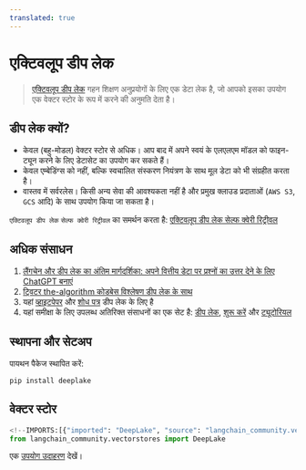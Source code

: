 ```yaml
---
translated: true
---
```


# एक्टिवलूप डीप लेक

>[एक्टिवलूप डीप लेक](https://docs.activeloop.ai/) गहन शिक्षण अनुप्रयोगों के लिए एक डेटा लेक है, जो आपको इसका उपयोग
> एक वेक्टर स्टोर के रूप में करने की अनुमति देता है।

## डीप लेक क्यों?

- केवल (बहु-मोडल) वेक्टर स्टोर से अधिक। आप बाद में अपने स्वयं के एलएलएम मॉडल को फाइन-ट्यून करने के लिए डेटासेट का उपयोग कर सकते हैं।
- केवल एम्बेडिंग्स को नहीं, बल्कि स्वचालित संस्करण नियंत्रण के साथ मूल डेटा को भी संग्रहीत करता है।
- वास्तव में सर्वरलेस। किसी अन्य सेवा की आवश्यकता नहीं है और प्रमुख क्लाउड प्रदाताओं (`AWS S3`, `GCS` आदि) के साथ उपयोग किया जा सकता है।

`एक्टिवलूप डीप लेक` `सेल्फ क्वेरी रिट्रीवल` का समर्थन करता है:
[एक्टिवलूप डीप लेक सेल्फ क्वेरी रिट्रीवल](/docs/integrations/retrievers/self_query/activeloop_deeplake_self_query)

## अधिक संसाधन

1. [लैंगचेन और डीप लेक का अंतिम मार्गदर्शिका: अपने वित्तीय डेटा पर प्रश्नों का उत्तर देने के लिए ChatGPT बनाएं](https://www.activeloop.ai/resources/ultimate-guide-to-lang-chain-deep-lake-build-chat-gpt-to-answer-questions-on-your-financial-data/)
2. [ट्विटर the-algorithm कोडबेस विश्लेषण डीप लेक के साथ](https://github.com/langchain-ai/langchain/blob/master/cookbook/twitter-the-algorithm-analysis-deeplake.ipynb)
3. यहां [व्हाइटपेपर](https://www.deeplake.ai/whitepaper) और [शोध पत्र](https://arxiv.org/pdf/2209.10785.pdf) डीप लेक के लिए है
4. यहां समीक्षा के लिए उपलब्ध अतिरिक्त संसाधनों का एक सेट है: [डीप लेक](https://github.com/activeloopai/deeplake), [शुरू करें](https://docs.activeloop.ai/getting-started) और [ट्यूटोरियल](https://docs.activeloop.ai/hub-tutorials)

## स्थापना और सेटअप

पायथन पैकेज स्थापित करें:

```bash
pip install deeplake
```

## वेक्टर स्टोर

```python
<!--IMPORTS:[{"imported": "DeepLake", "source": "langchain_community.vectorstores", "docs": "https://api.python.langchain.com/en/latest/vectorstores/langchain_community.vectorstores.deeplake.DeepLake.html", "title": "Activeloop Deep Lake"}]-->
from langchain_community.vectorstores import DeepLake
```

एक [उपयोग उदाहरण](/docs/integrations/vectorstores/activeloop_deeplake) देखें।
